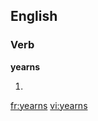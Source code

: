 ==English==
===Verb===
'''yearns'''
# {{third-person singular of|[[yearn]]}}

[[fr:yearns]]
[[vi:yearns]]
